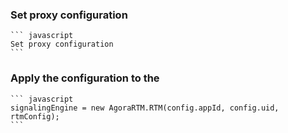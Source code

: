 <PlatformWrapper platform="web">

### Set proxy configuration

    ``` javascript
    Set proxy configuration
    ```

### Apply the configuration to the <Vg k="MESS_ENGINE" />

    ``` javascript
    signalingEngine = new AgoraRTM.RTM(config.appId, config.uid, rtmConfig);
    ```

</PlatformWrapper>
